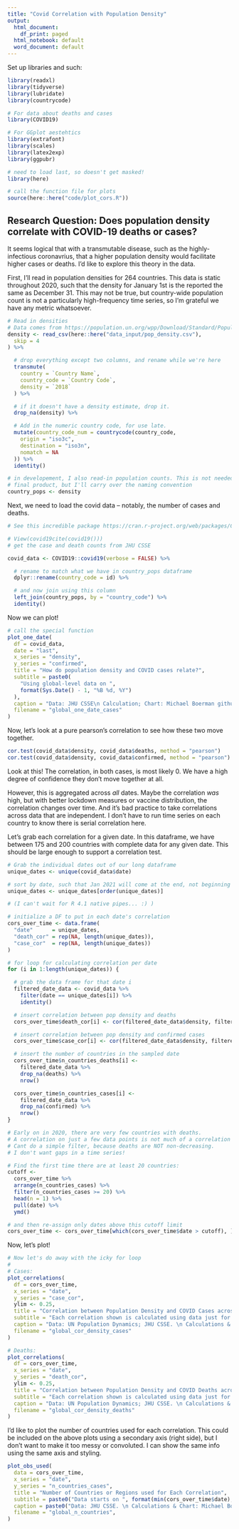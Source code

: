 ```yaml
---
title: "Covid Correlation with Population Density"
output:
  html_document:
    df_print: paged
  html_notebook: default
  word_document: default
---
```


Set up libraries and such:

```r
library(readxl)
library(tidyverse)
library(lubridate)
library(countrycode)

# For data about deaths and cases
library(COVID19)

# For GGplot aestehtics
library(extrafont)
library(scales)
library(latex2exp)
library(ggpubr)

# need to load last, so doesn't get masked!
library(here)

# call the function file for plots
source(here::here("code/plot_cors.R"))
```

## Research Question: Does population density correlate with COVID-19 deaths or cases?

It seems logical that with a transmutable disease, such as the highly-infectious coronavrius, that a higher population density would facilitate higher cases or deaths. I'd like to explore this theory in the data.

First, I'll read in population densities for 264 countries. This data is static throughout 2020, such that the density for January 1st is the reported the same as December 31. This may not be true, but country-wide population count is not a particularly high-frequency time series, so I'm grateful we have any metric whatsoever.

```r
# Read in densities
# Data comes from https://population.un.org/wpp/Download/Standard/Population/
density <- read_csv(here::here("data_input/pop_density.csv"),
  skip = 4
) %>%

  # drop everything except two columns, and rename while we're here
  transmute(
    country = `Country Name`,
    country_code = `Country Code`,
    density = `2018`
  ) %>%

  # if it doesn't have a density estimate, drop it.
  drop_na(density) %>%

  # Add in the numeric country code, for use late.
  mutate(country_code_num = countrycode(country_code,
    origin = "iso3c",
    destination = "iso3n",
    nomatch = NA
  )) %>%
  identity()

# in developement, I also read-in population counts. This is not needed in the
# final product, but I'll carry over the naming convention
country_pops <- density
```

Next, we need to load the covid data -- notably, the number of cases and deaths.

```r
# See this incredible package https://cran.r-project.org/web/packages/COVID19/index.html

# View(covid19cite(covid19()))
# get the case and death counts from JHU CSSE

covid_data <- COVID19::covid19(verbose = FALSE) %>%

  # rename to match what we have in country_pops dataframe
  dplyr::rename(country_code = id) %>%

  # and now join using this column
  left_join(country_pops, by = "country_code") %>%
  identity()
```

Now we can plot!
```r
# call the special function
plot_one_date(
  df = covid_data,
  date = "last",
  x_series = "density",
  y_series = "confirmed",
  title = "How do population density and COVID cases relate?",
  subtitle = paste0(
    "Using global-level data on ",
    format(Sys.Date() - 1, "%B %d, %Y")
  ),
  caption = "Data: JHU CSSE\n Calculation; Chart: Michael Boerman github.com/michaelboerman",
  filename = "global_one_date_cases"
)
```

Now, let's look at a pure pearson's correlation to see how these two move together.

```r
cor.test(covid_data$density, covid_data$deaths, method = "pearson")
cor.test(covid_data$density, covid_data$confirmed, method = "pearson")
```

Look at this! The correlation, in both cases, is most likely 0. We have a high degree of confidence they don't move together at all.

However, this is aggregated across *all* dates. Maybe the correlation *was* high, but with better lockdown measures or vaccine distribution, the correlation changes over time. And it's bad practice to take correlations across data that are independent. I don't have to run time series on each country to know there is serial correlation here.

Let's grab each correlation for a given date. In this dataframe, we have between 175 and 200 countries with complete data for any given date. This should be large enough to support a correlation test.

```r
# Grab the individual dates out of our long dataframe
unique_dates <- unique(covid_data$date)

# sort by date, such that Jan 2021 will come at the end, not beginning
unique_dates <- unique_dates[order(unique_dates)]

# (I can't wait for R 4.1 native pipes... :) )

# initialize a DF to put in each date's correlation
cors_over_time <- data.frame(
  "date"      = unique_dates,
  "death_cor" = rep(NA, length(unique_dates)),
  "case_cor"  = rep(NA, length(unique_dates))
)

# for loop for calculating correlation per date
for (i in 1:length(unique_dates)) {

  # grab the data frame for that date i
  filtered_date_data <- covid_data %>%
    filter(date == unique_dates[i]) %>%
    identity()

  # insert correlation between pop density and deaths
  cors_over_time$death_cor[i] <- cor(filtered_date_data$density, filtered_date_data$deaths, use = "complete.obs")

  # insert correlation between pop density and confirmed cases
  cors_over_time$case_cor[i] <- cor(filtered_date_data$density, filtered_date_data$confirmed, use = "complete.obs")

  # insert the number of countries in the sampled date
  cors_over_time$n_countries_deaths[i] <-
    filtered_date_data %>%
    drop_na(deaths) %>%
    nrow()

  cors_over_time$n_countries_cases[i] <-
    filtered_date_data %>%
    drop_na(confirmed) %>%
    nrow()
}

# Early on in 2020, there are very few countries with deaths.
# A correlation on just a few data points is not much of a correlation at all, so I will filter these out.
# Cant do a simple filter, because deaths are NOT non-decreasing.
# I don't want gaps in a time series!

# Find the first time there are at least 20 countries:
cutoff <-
  cors_over_time %>%
  arrange(n_countries_cases) %>%
  filter(n_countries_cases >= 20) %>%
  head(n = 1) %>%
  pull(date) %>%
  ymd()

# and then re-assign only dates above this cutoff limit
cors_over_time <- cors_over_time[which(cors_over_time$date > cutoff), ]
```

Now, let's plot!

```r
# Now let's do away with the icky for loop
#
# Cases:
plot_correlations(
  df = cors_over_time,
  x_series = "date",
  y_series = "case_cor",
  ylim <- 0.25,
  title = "Correlation between Population Density and COVID Cases across Countries",
  subtitle = "Each correlation shown is calculated using data just for that date, not cumulative.",
  caption = "Data: UN Population Dynamics; JHU CSSE. \n Calculations & Chart: Michael Boerman, https://github.com/michaelboerman",
  filename = "global_cor_density_cases"
)

# Deaths:
plot_correlations(
  df = cors_over_time,
  x_series = "date",
  y_series = "death_cor",
  ylim <- 0.25,
  title = "Correlation between Population Density and COVID Deaths across Countries",
  subtitle = "Each correlation shown is calculated using data just for that date, not cumulative.",
  caption = "Data: UN Population Dynamics; JHU CSSE. \n Calculations & Chart: Michael Boerman, https://github.com/michaelboerman",
  filename = "global_cor_density_deaths"
)
```

I'd like to plot the number of countries used for each correlation. This could be included on the above plots using a secondary axis (right side), but I don't want to make it too messy or convoluted. I can show the same info using the same axis and styling.

```r
plot_obs_used(
  data = cors_over_time,
  x_series = "date",
  y_series = "n_countries_cases",
  title = "Number of Countries or Regions used for Each Correlation",
  subtitle = paste0("Data starts on ", format(min(cors_over_time$date), "%B %d, %Y"), " which is the first day with cases in at least 20 regions"),
  caption = paste0("Data: JHU CSSE. \n Calculations & Chart: Michael Boerman, https://github.com/michaelboerman"),
  filename = "global_n_countries",
)
```
